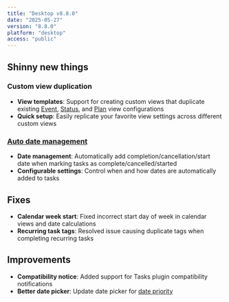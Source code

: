 ```yaml
---
title: "Desktop v8.8.0"
date: "2025-05-27"
version: "8.8.0"
platform: "desktop"
access: "public"
---
```


## Shinny new things

### Custom view duplication

- **View templates**: Support for creating custom views that duplicate existing [Event](/docs/task-view/event-view), [Status](/docs/task-view/status-view), and [Plan](/docs/task-view/plan-view) view configurations
- **Quick setup**: Easily replicate your favorite view settings across different custom views

### [Auto date management](/docs/append-date)

- **Date management**: Automatically add completion/cancellation/start date when marking tasks as complete/cancelled/started
- **Configurable settings**: Control when and how dates are automatically added to tasks

## Fixes

- **Calendar week start**: Fixed incorrect start day of week in calendar views and date calculations
- **Recurring task tags**: Resolved issue causing duplicate tags when completing recurring tasks

## Improvements

- **Compatibility notice**: Added support for Tasks plugin compatibility notifications
- **Better date picker**: Update date picker for [date priority](/docs/date-priority)
